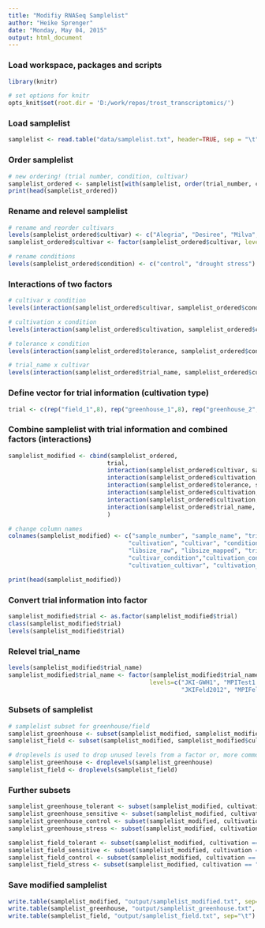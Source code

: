 ```yaml
---
title: "Modifiy RNASeq Samplelist"
author: "Heike Sprenger"
date: "Monday, May 04, 2015"
output: html_document
---
```


### Load workspace, packages and scripts
```r

library(knitr)

# set options for knitr
opts_knit$set(root.dir = 'D:/work/repos/trost_transcriptomics/')
```

### Load samplelist
```r
samplelist <- read.table("data/samplelist.txt", header=TRUE, sep = "\t")
```

### Order samplelist
```r
# new ordering! (trial number, condition, cultivar)
samplelist_ordered <- samplelist[with(samplelist, order(trial_number, condition, cultivar)),]
print(head(samplelist_ordered))
```

### Rename and relevel samplelist
```r
# rename and reorder cultivars
levels(samplelist_ordered$cultivar) <- c("Alegria", "Desiree", "Milva", "Saturna")
samplelist_ordered$cultivar <- factor(samplelist_ordered$cultivar, levels=c("Alegria", "Milva", "Desiree", "Saturna"))

# rename conditions
levels(samplelist_ordered$condition) <- c("control", "drought stress")
```

### Interactions of two factors
```r
# cultivar x condition
levels(interaction(samplelist_ordered$cultivar, samplelist_ordered$condition))

# cultivation x condition
levels(interaction(samplelist_ordered$cultivation, samplelist_ordered$condition))

# tolerance x condition
levels(interaction(samplelist_ordered$tolerance, samplelist_ordered$condition))

# trial_name x cultivar
levels(interaction(samplelist_ordered$trial_name, samplelist_ordered$cultivar))
```

### Define vector for trial information (cultivation type)
```r
trial <- c(rep("field_1",8), rep("greenhouse_1",8), rep("greenhouse_2",8), rep("greenhouse_3",8), rep("field_2",8), rep("field_3",8))
```

### Combine samplelist with trial information and combined factors (interactions)
```r

samplelist_modified <- cbind(samplelist_ordered, 
                            trial, 
                            interaction(samplelist_ordered$cultivar, samplelist_ordered$condition), 
                            interaction(samplelist_ordered$cultivation, samplelist_ordered$condition), 
                            interaction(samplelist_ordered$tolerance, samplelist_ordered$condition),
                            interaction(samplelist_ordered$cultivation, samplelist_ordered$cultivar),
                            interaction(samplelist_ordered$cultivation, samplelist_ordered$tolerance),
                            interaction(samplelist_ordered$trial_name, samplelist_ordered$cultivar)
                            )

# change column names
colnames(samplelist_modified) <- c("sample_number", "sample_name", "trial_number", "trial_name", 
                                  "cultivation", "cultivar", "condition", "tolerance",
                                  "libsize_raw", "libsize_mapped", "trial", 
                                  "cultivar_condition","cultivation_condition", "tolerance_condition", 
                                  "cultivation_cultivar", "cultivation_tolerance", "trial_name_cultivar")

print(head(samplelist_modified))
```

### Convert trial information into factor
```r
samplelist_modified$trial <- as.factor(samplelist_modified$trial)
class(samplelist_modified$trial)
levels(samplelist_modified$trial)
```

### Relevel trial_name
```r
levels(samplelist_modified$trial_name)
samplelist_modified$trial_name <- factor(samplelist_modified$trial_name, 
                                        levels=c("JKI-GWH1", "MPITest1.2", "MPITest2", 
                                                 "JKIFeld2012", "MPIFeld2011", "MPIFeld2012") )
```

### Subsets of samplelist
```r
# samplelist subset for greenhouse/field
samplelist_greenhouse <- subset(samplelist_modified, samplelist_modified$cultivation == "greenhouse")
samplelist_field <- subset(samplelist_modified, samplelist_modified$cultivation == "field")

# droplevels is used to drop unused levels from a factor or, more commonly, from factors in a data frame.
samplelist_greenhouse <- droplevels(samplelist_greenhouse) 
samplelist_field <- droplevels(samplelist_field)
```

### Further subsets
```r
samplelist_greenhouse_tolerant <- subset(samplelist_modified, cultivation == "greenhouse" & tolerance == "tolerant")
samplelist_greenhouse_sensitive <- subset(samplelist_modified, cultivation == "greenhouse" & tolerance == "sensitive")
samplelist_greenhouse_control <- subset(samplelist_modified, cultivation == "greenhouse" & condition == "control")
samplelist_greenhouse_stress <- subset(samplelist_modified, cultivation == "greenhouse" & condition == "stress")

samplelist_field_tolerant <- subset(samplelist_modified, cultivation == "field" & tolerance == "tolerant")
samplelist_field_sensitive <- subset(samplelist_modified, cultivation == "field" & tolerance == "sensitive")
samplelist_field_control <- subset(samplelist_modified, cultivation == "field" & condition == "control")
samplelist_field_stress <- subset(samplelist_modified, cultivation == "field" & condition == "stress")
```

### Save modified samplelist
```r
write.table(samplelist_modified, "output/samplelist_modified.txt", sep="\t")
write.table(samplelist_greenhouse, "output/samplelist_greenhouse.txt", sep="\t")
write.table(samplelist_field, "output/samplelist_field.txt", sep="\t")
```

